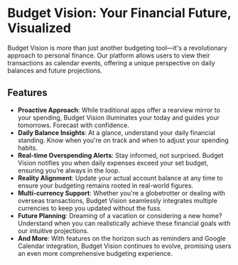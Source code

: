 # **Budget Vision: Your Financial Future, Visualized**

Budget Vision is more than just another budgeting tool—it's a revolutionary approach to personal finance. Our platform allows users to view their transactions as calendar events, offering a unique perspective on daily balances and future projections.

## Features

- **Proactive Approach**: While traditional apps offer a rearview mirror to your spending, Budget Vision illuminates your today and guides your tomorrows. Forecast with confidence.
- **Daily Balance Insights**: At a glance, understand your daily financial standing. Know when you're on track and when to adjust your spending habits.
- **Real-time Overspending Alerts**: Stay informed, not surprised. Budget Vision notifies you when daily expenses exceed your set budget, ensuring you’re always in the loop.
- **Reality Alignment**: Update your actual account balance at any time to ensure your budgeting remains rooted in real-world figures.
- **Multi-currency Support**: Whether you're a globetrotter or dealing with overseas transactions, Budget Vision seamlessly integrates multiple currencies to keep you updated without the fuss.
- **Future Planning**: Dreaming of a vacation or considering a new home? Understand when you can realistically achieve these financial goals with our intuitive projections.
- **And More**: With features on the horizon such as reminders and Google Calendar integration, Budget Vision continues to evolve, promising users an even more comprehensive budgeting experience.
